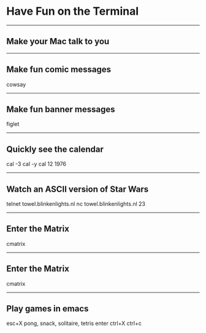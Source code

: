 # Have Fun on the Terminal

---

## Make your Mac talk to you

<Highlight top={5} left={0} code="say 'hello world'" />
<CopyButton top={7} left={0} textToCopy="say 'hello world'" />
<RunButton top={7} left={12} textToRun="say 'hello world'" />

---

## Make fun comic messages

<text top={5}>cowsay</text>

---

## Make fun banner messages

<text top={5}>figlet</text>

---

## Quickly see the calendar

<text top={5}>cal -3</text>
<text top={7}>cal -y</text>
<text top={9}>cal 12 1976</text>

---

## Watch an ASCII version of Star Wars

<text top={5}>telnet towel.blinkenlights.nl nc towel.blinkenlights.nl 23</text>

---

## Enter the Matrix

<text top={5}>cmatrix</text>

---

## Enter the Matrix

<text top={5}>cmatrix</text>

---

## Play games in emacs

<text top={5}>esc+X pong, snack, solitaire, tetris enter ctrl+X ctrl+c</text>
